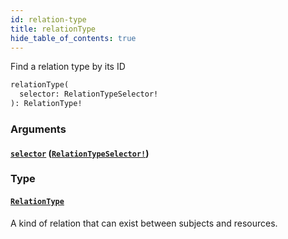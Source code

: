 ```yaml
---
id: relation-type
title: relationType
hide_table_of_contents: true
---
```



Find a relation type by its ID

```graphql
relationType(
  selector: RelationTypeSelector!
): RelationType!
```


### Arguments

#### [`selector`](#) ([`RelationTypeSelector!`](/docs/directory-guide/graphql/reference/schema/inputs/relation-type-selector))




### Type

#### [`RelationType`](/docs/directory-guide/graphql/reference/schema/objects/relation-type)

A kind of relation that can exist between subjects and resources.




